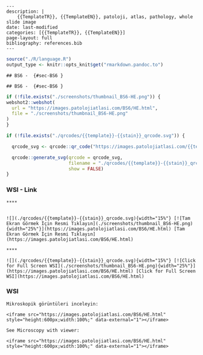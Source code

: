 

```comment
---
description: |
    {{TemplateTR}}, {{TemplateEN}}, patoloji, atlas, pathology, whole slide image
date: last-modified
categories: [{{TemplateTR}}, {{TemplateEN}}]
page-layout: full
bibliography: references.bib
---
```



```r
source("./R/language.R")
output_type <- knitr::opts_knit$get("rmarkdown.pandoc.to")
```


```asis
## BS6 -  {#sec-BS6 }
```


```asis
## BS6 -  {#sec-BS6 }
```






```r
if (!file.exists("./screenshots/thumbnail_BS6-HE.png")) {
webshot2::webshot(
  url = "https://images.patolojiatlasi.com/BS6/HE.html",
  file = "./screenshots/thumbnail_BS6-HE.png"
)
}
```




```r
if (!file.exists("./qrcodes/{{template}}-{{stain}}_qrcode.svg")) {

  qrcode_svg <- qrcode::qr_code("https://images.patolojiatlasi.com/{{template}}/{{stain}}.html")

  qrcode::generate_svg(qrcode = qrcode_svg,
                       filename = "./qrcodes/{{template}}-{{stain}}_qrcode.svg",
                       show = FALSE)
}
```




::::: panel-tabset


### WSI - Link







```asis

****


![](./qrcodes/{{template}}-{{stain}}_qrcode.svg){width="15%"} [![Tam Ekran Görmek İçin Resmi Tıklayın](./screenshots/thumbnail_BS6-HE.png){width="25%"}](https://images.patolojiatlasi.com/BS6/HE.html) [Tam Ekran Görmek İçin Resmi Tıklayın](https://images.patolojiatlasi.com/BS6/HE.html)
```

```asis

****

![](./qrcodes/{{template}}-{{stain}}_qrcode.svg){width="15%"} [![Click for Full Screen WSI](./screenshots/thumbnail_BS6-HE.png){width="25%"}](https://images.patolojiatlasi.com/BS6/HE.html) [Click for Full Screen WSI](https://images.patolojiatlasi.com/BS6/HE.html)

```





### WSI








```asis
Mikroskopik görüntüleri inceleyin:

<iframe src="https://images.patolojiatlasi.com/BS6/HE.html" style="height:600px;width:100%;" data-external="1"></iframe>

```





```asis

See Microscopy with viewer:

<iframe src="https://images.patolojiatlasi.com/BS6/HE.html" style="height:600px;width:100%;" data-external="1"></iframe>

```






:::::


